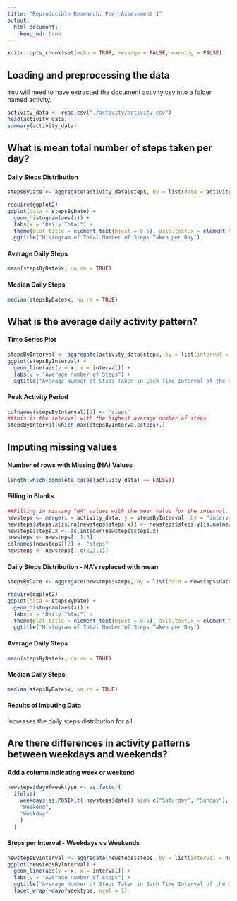 ```yaml
---
title: "Reproducible Research: Peer Assessment 1"
output: 
  html_document:
    keep_md: true
---
```


```r
knitr::opts_chunk$set(echo = TRUE, message = FALSE, warning = FALSE)
```

## Loading and preprocessing the data
You will need to have extracted the document activity.csv into a folder named activity.

```r
activity_data <- read.csv("./activity/activity.csv")
head(activity_data)
summary(activity_data)
```


## What is mean total number of steps taken per day?

#### Daily Steps Distribution
```r
stepsByDate <- aggregate(activity_data$steps, by = list(date = activity_data$date), FUN = sum )

require(ggplot2)
ggplot(data = stepsByDate) + 
  geom_histogram(aes(x)) +
  labs(x = "Daily Total") + 
  theme(plot.title = element_text(hjust = 0.5), axis.text.x = element_text(angle = 90, hjust = 0.8, vjust = 0.4)) +
  ggtitle("Histogram of Total Number of Steps Taken per Day")


```
#### Average Daily Steps
```r
mean(stepsByDate$x, na.rm = TRUE)
```

#### Median Daily Steps
```r
median(stepsByDate$x, na.rm = TRUE)
```


## What is the average daily activity pattern?

#### Time Series Plot
```r
stepsByInterval <- aggregate(activity_data$steps, by = list(interval = activity_data$interval), FUN = mean, na.rm = TRUE)
ggplot(stepsByInterval) +
  geom_line(aes(y = x, x = interval)) +
  labs(y = "Average number of Steps") +
  ggtitle("Average Number of Steps Taken in Each Time Interval of the Day")
```

#### Peak Activity Period

```r
colnames(stepsByInterval)[2] <- "steps"
##this is the interval with the highest average number of steps
stepsByInterval[which.max(stepsByInterval$steps),]
```
## Imputing missing values

#### Number of rows with Missing (NA) Values
```r
length(which(complete.cases(activity_data) == FALSE))
```

#### Filling in Blanks
```r
##Filling in missing "NA" values with the mean value for the interval.
newsteps <- merge(x = activity_data, y = stepsByInterval, by = "interval", all.x = TRUE)
newsteps$steps.x[is.na(newsteps$steps.x)] <- newsteps$steps.y[is.na(newsteps$steps.x)]
newsteps$steps.x <- as.integer(newsteps$steps.x)
newsteps <- newsteps[, 1:3]
colnames(newsteps)[2] <- "steps"
newsteps <- newsteps[, c(2,3,1)]
```

#### Daily Steps Distribution - NA's replaced with mean
```r
stepsByDate <- aggregate(newsteps$steps, by = list(date = newsteps$date), FUN = sum )

require(ggplot2)
ggplot(data = stepsByDate) + 
  geom_histogram(aes(x)) +
  labs(x = "Daily Total") + 
  theme(plot.title = element_text(hjust = 0.5), axis.text.x = element_text(angle = 90, hjust = 0.8, vjust = 0.4)) +
  ggtitle("Histogram of Total Number of Steps Taken per Day")
```
#### Average Daily Steps
```r
mean(stepsByDate$x, na.rm = TRUE)
```

#### Median Daily Steps
```r
median(stepsByDate$x, na.rm = TRUE)
```
#### Results of Imputing Data
Increases the daily steps distribution for all

## Are there differences in activity patterns between weekdays and weekends?
#### Add a column indicating week or weekend
```r
newsteps$dayofweektype <- as.factor(
  ifelse(
    weekdays(as.POSIXlt( newsteps$date)) %in% c("Saturday", "Sunday"), 
    "Weekend", 
    "Weekday"
    )
  )
```

#### Steps per Interval - Weekdays vs Weekends 
```r
newstepsByInterval <- aggregate(newsteps$steps, by = list(interval = newsteps$interval, dayofweektype = newsteps$dayofweektype), FUN = mean, na.rm = TRUE)
ggplot(newstepsByInterval) +
  geom_line(aes(y = x, x = interval)) +
  labs(y = "Average number of Steps") +
  ggtitle("Average Number of Steps Taken in Each Time Interval of the Day") +
  facet_wrap(~dayofweektype, ncol = 1)
```

